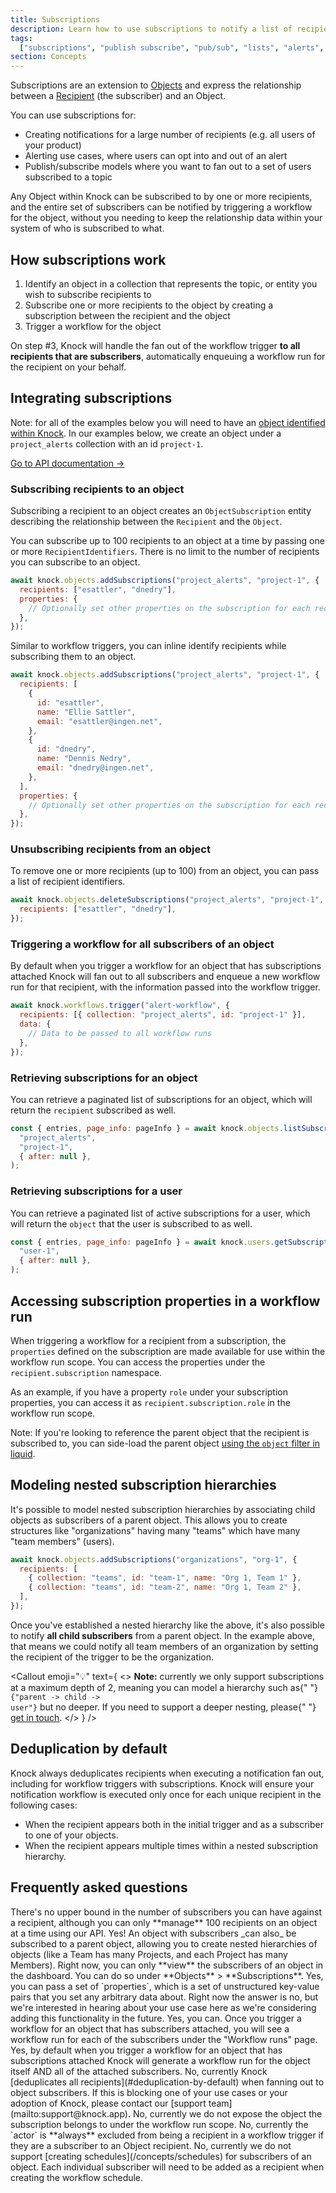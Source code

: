 ```yaml
---
title: Subscriptions
description: Learn how to use subscriptions to notify a list of recipients associated with an object in your data model.
tags:
  ["subscriptions", "publish subscribe", "pub/sub", "lists", "alerts", "topics"]
section: Concepts
---
```


Subscriptions are an extension to [Objects](/concepts/objects) and express the relationship between a [Recipient](/concepts/recipients) (the subscriber) and an Object.

You can use subscriptions for:

- Creating notifications for a large number of recipients (e.g. all users of your product)
- Alerting use cases, where users can opt into and out of an alert
- Publish/subscribe models where you want to fan out to a set of users subscribed to a topic

Any Object within Knock can be subscribed to by one or more recipients, and the entire set of subscribers can be notified by triggering a workflow for the object, without you needing to keep the relationship data within your system of who is subscribed to what.

## How subscriptions work

1. Identify an object in a collection that represents the topic, or entity you wish to subscribe recipients to
2. Subscribe one or more recipients to the object by creating a subscription between the recipient and the object
3. Trigger a workflow for the object

On step #3, Knock will handle the fan out of the workflow trigger **to all recipients that are subscribers**, automatically enqueuing a workflow run for the recipient on your behalf.

## Integrating subscriptions

Note: for all of the examples below you will need to have an [object identified within Knock](/concepts/objects#1-set-individual-objects). In our examples below, we create an object under a `project_alerts` collection with an id `project-1`.

[Go to API documentation →](/reference#subscriptions)

### Subscribing recipients to an object

Subscribing a recipient to an object creates an `ObjectSubscription` entity describing the relationship between the `Recipient` and the `Object`.

You can subscribe up to 100 recipients to an object at a time by passing one or more `RecipientIdentifiers`. There is no limit to the number of recipients you can subscribe to an object.

```javascript title="Subscribing multiple recipients to an object"
await knock.objects.addSubscriptions("project_alerts", "project-1", {
  recipients: ["esattler", "dnedry"],
  properties: {
    // Optionally set other properties on the subscription for each recipient
  },
});
```

Similar to workflow triggers, you can inline identify recipients while subscribing them to an object.

```javascript title="Identifying users while subscribing them to an object"
await knock.objects.addSubscriptions("project_alerts", "project-1", {
  recipients: [
    {
      id: "esattler",
      name: "Ellie Sattler",
      email: "esattler@ingen.net",
    },
    {
      id: "dnedry",
      name: "Dennis Nedry",
      email: "dnedry@ingen.net",
    },
  ],
  properties: {
    // Optionally set other properties on the subscription for each recipient
  },
});
```

### Unsubscribing recipients from an object

To remove one or more recipients (up to 100) from an object, you can pass a list of recipient identifiers.

```javascript title="Delete subscriptions for provided recipients"
await knock.objects.deleteSubscriptions("project_alerts", "project-1", {
  recipients: ["esattler", "dnedry"],
});
```

### Triggering a workflow for all subscribers of an object

By default when you trigger a workflow for an object that has subscriptions attached Knock will fan out to all subscribers and enqueue a new workflow run for that recipient, with the information passed into the workflow trigger.

```javascript title="Triggering a workflow for all subscribers of an object"
await knock.workflows.trigger("alert-workflow", {
  recipients: [{ collection: "project_alerts", id: "project-1" }],
  data: {
    // Data to be passed to all workflow runs
  },
});
```

### Retrieving subscriptions for an object

You can retrieve a paginated list of subscriptions for an object, which will return the `recipient` subscribed as well.

```javascript title="Retrieving a paginated list of subscriptions for an object"
const { entries, page_info: pageInfo } = await knock.objects.listSubscriptions(
  "project_alerts",
  "project-1",
  { after: null },
);
```

### Retrieving subscriptions for a user

You can retrieve a paginated list of active subscriptions for a user, which will return the `object` that the user is subscribed to as well.

```javascript title="Retrieving a paginated list of subscriptions for a user"
const { entries, page_info: pageInfo } = await knock.users.getSubscriptions(
  "user-1",
  { after: null },
);
```

## Accessing subscription properties in a workflow run

When triggering a workflow for a recipient from a subscription, the `properties` defined on the subscription are made available for use within the workflow run scope. You can access the properties under the `recipient.subscription` namespace.

As an example, if you have a property `role` under your subscription properties, you can access it as `recipient.subscription.role` in the workflow run scope.

Note: If you're looking to reference the parent object that the recipient is subscribed to, you can side-load the parent object [using the `object` filter in liquid](/designing-workflows/template-editor/referencing-data).

## Modeling nested subscription hierarchies

It's possible to model nested subscription hierarchies by associating child objects as subscribers of a parent object. This allows you to create structures like "organizations" having many "teams" which have many "team members" (users).

```javascript title="Adding child objects as subscribers of a parent object"
await knock.objects.addSubscriptions("organizations", "org-1", {
  recipients: [
    { collection: "teams", id: "team-1", name: "Org 1, Team 1" },
    { collection: "teams", id: "team-2", name: "Org 1, Team 2" },
  ],
});
```

Once you've established a nested hierarchy like the above, it's also possible to notify **all child subscribers** from a parent object. In the example above, that means we could notify all team members of an organization by setting the recipient of the trigger to be the organization.

<Callout
  emoji="💡"
  text={
    <>
      <strong>Note:</strong> currently we only support subscriptions at a
      maximum depth of 2, meaning you can model a hierarchy such as{" "}
      <code>{"parent -> child -> user"}</code> but no deeper. If you need to
      support a deeper nesting, please{" "}
      <a href="mailto:support@knock.app">get in touch</a>.
    </>
  }
/>

## Deduplication by default

Knock always deduplicates recipients when executing a notification fan out, including for workflow triggers with subscriptions. Knock will ensure your notification workflow is executed only once for each unique recipient in the following cases:

- When the recipient appears both in the initial trigger and as a subscriber to one of your objects.
- When the recipient appears multiple times within a nested subscription hierarchy.

## Frequently asked questions

<AccordionGroup>
  <Accordion title="What's the maximum number of subscribers I can have against an object?">
    There's no upper bound in the number of subscribers you can have against a
    recipient, although you can only **manage** 100 recipients on an object at a
    time using our API.
  </Accordion>
  <Accordion title="Can I have nested relationships for my objects?">
    Yes! An object with subscribers _can also_ be subscribed to a parent object,
    allowing you to create nested hierarchies of objects (like a Team has many
    Projects, and each Project has many Members).
  </Accordion>
  <Accordion title="Can I manage subscribers to an object in the dashboard?">
    Right now, you can only **view** the subscribers of an object in the
    dashboard. You can do so under **Objects** > **Subscriptions**.
  </Accordion>
  <Accordion title="Can I set custom properties on a Subscription?">
    Yes, you can pass a set of `properties`, which is a set of unstructured
    key-value pairs that you set any arbitrary data about.
  </Accordion>
  <Accordion title="Can I filter the set of Subscriptions to be notified?">
    Right now the answer is no, but we're interested in hearing about your use
    case here as we're considering adding this functionality in the future.
  </Accordion>
  <Accordion title="Can I still debug workflow runs for the subscribers of an object?">
    Yes, you can. Once you trigger a workflow for an object that has subscribers
    attached, you will see a workflow run for each of the subscribers under the
    "Workflow runs" page.
  </Accordion>
  <Accordion title="Can I notify both the object AND the subscribers of the object?">
    Yes, by default when you trigger a workflow for an object that has
    subscriptions attached Knock will generate a workflow run for the object
    itself AND all of the attached subscribers.
  </Accordion>
  <Accordion title="Can I notify a recipient each time they appear within an object subscription tree?">
    No, currently Knock [deduplicates all recipients](#deduplication-by-default)
    when fanning out to object subscribers. If this is blocking one of your use
    cases or your adoption of Knock, please contact our [support
    team](mailto:support@knock.app).
  </Accordion>
  <Accordion title="Is the object that recipients are subscribed to exposed in the workflow run scope?">
    No, currently we do not expose the object the subscription belongs to under
    the workflow run scope.
  </Accordion>
  <Accordion title="Will the actor included in the workflow trigger receive a notification if they are a subscriber?">
    No, currently the `actor` is **always** excluded from being a recipient in a
    workflow trigger if they are a subscriber to an Object recipient.
  </Accordion>
  <Accordion title="Can I create a schedule for subscribers of an object?">
    No, currently we do not support [creating schedules](/concepts/schedules)
    for subscribers of an object. Each individual subscriber will need to be
    added as a recipient when creating the workflow schedule.
  </Accordion>
</AccordionGroup>
